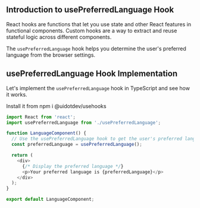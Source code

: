 ## Introduction to usePreferredLanguage Hook

React hooks are functions that let you use state and other React features in functional components. Custom hooks are a way to extract and reuse stateful logic across different components.

The `usePreferredLanguage` hook helps you determine the user's preferred language from the browser settings.

## usePreferredLanguage Hook Implementation

Let's implement the `usePreferredLanguage` hook in TypeScript and see how it works.

Install it from npm i @uidotdev/usehooks

```javascript
import React from 'react';
import usePreferredLanguage from './usePreferredLanguage';

function LanguageComponent() {
  // Use the usePreferredLanguage hook to get the user's preferred language
  const preferredLanguage = usePreferredLanguage();

  return (
    <div>
      {/* Display the preferred language */}
      <p>Your preferred language is {preferredLanguage}</p>
    </div>
  );
}

export default LanguageComponent;

